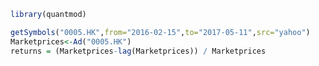 ```r
library(quantmod)
```

```r
getSymbols("0005.HK",from="2016-02-15",to="2017-05-11",src="yahoo")
Marketprices<-Ad("0005.HK")
returns = (Marketprices-lag(Marketprices)) / Marketprices
```

